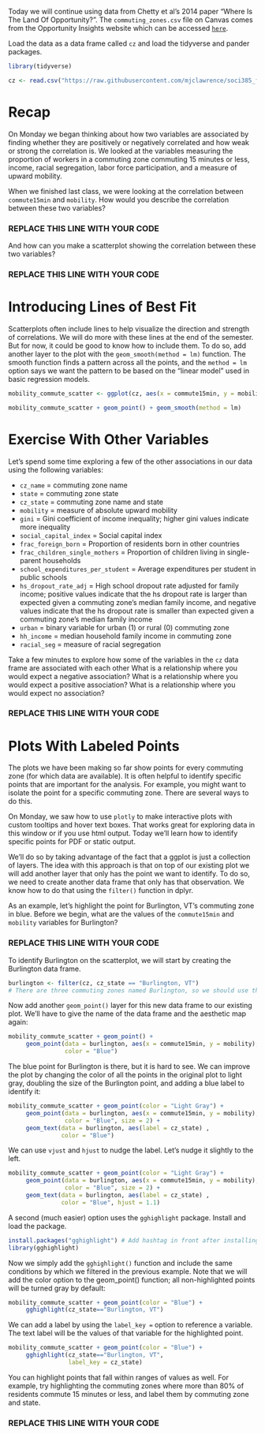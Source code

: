 Today we will continue using data from Chetty et al's 2014 paper "Where Is The Land Of Opportunity?". The `commuting_zones.csv` file on Canvas comes from the Opportunity Insights website which can be accessed [`here`](http://www.opportunityinsights.org).

Load the data as a data frame called `cz` and load the tidyverse and pander packages.


```r
library(tidyverse)

cz <- read.csv("https://raw.githubusercontent.com/mjclawrence/soci385_f21/main/data/commuting_zones.csv")
```

# Recap

On Monday we began thinking about how two variables are associated by finding whether they are positively or negatively correlated and how weak or strong the correlation is. We looked at the variables measuring the proportion of workers in a commuting zone commuting 15 minutes or less, income, racial segregation, labor force participation, and a measure of upward mobility.

When we finished last class, we were looking at the correlation between `commute15min` and `mobility`. How would you describe the correlation between these two variables?

### REPLACE THIS LINE WITH YOUR CODE


And how can you make a scatterplot showing the correlation between these two variables?

### REPLACE THIS LINE WITH YOUR CODE


# Introducing Lines of Best Fit

Scatterplots often include lines to help visualize the direction and strength of correlations. We will do more with these lines at the end of the semester. But for now, it could be good to know how to include them. To do so, add another layer to the plot with the `geom_smooth(method = lm)` function. The smooth function finds a pattern across all the points, and the `method = lm` option says we want the pattern to be based on the "linear model" used in basic regression models.

```r
mobility_commute_scatter <- ggplot(cz, aes(x = commute15min, y = mobility))

mobility_commute_scatter + geom_point() + geom_smooth(method = lm)
```


# Exercise With Other Variables

Let's spend some time exploring a few of the other associations in our data using the following variables: 

- `cz_name` = commuting zone name
- `state` = commuting zone state
- `cz_state` = commuting zone name and state
- `mobility` = measure of absolute upward mobility
- `gini` = Gini coefficient of income inequality; higher gini values indicate more inequality
- `social_capital_index` = Social capital index
- `frac_foreign_born` = Proportion of residents born in other countries
- `frac_children_single_mothers` = Proportion of children living in single-parent households
- `school_expenditures_per_student` = Average expenditures per student in public schools
- `hs_dropout_rate_adj` = High school dropout rate adjusted for family income; positive values indicate that the hs dropout rate is larger than expected given a commuting zone's median family income, and negative values indicate that the hs dropout rate is smaller than expected given a commuting zone's median family income
- `urban` = binary variable for urban (1) or rural (0) commuting zone
- `hh_income` = median household family income in commuting zone
- `racial_seg` = measure of racial segregation


Take a few minutes to explore how some of the variables in the `cz` data frame are associated with each other What is a relationship where you would expect a negative association? What is a relationship where you would expect a positive association? What is a relationship where you would expect no association?


### REPLACE THIS LINE WITH YOUR CODE


# Plots With Labeled Points

The plots we have been making so far show points for every commuting zone (for which data are available). It is often helpful to identify specific points that are important for the analysis. For example, you might want to isolate the point for a specific commuting zone. There are several ways to do this.

On Monday, we saw how to use `plotly` to make interactive plots with custom tooltips and hover text boxes. That works great for exploring data in this window or if you use html output. Today we'll learn how to identify specific points for PDF or static output.

We'll do so by taking advantage of the fact that a ggplot is just a collection of layers. The idea with this approach is that on top of our existing plot we will add another layer that only has the point we want to identify. To do so, we need to create another data frame that only has that observation. We know how to do that using the `filter()` function in dplyr.

As an example, let's highlight the point for Burlington, VT's commuting zone in blue. Before we begin, what are the values of the `commute15min` and `mobility` variables for Burlington?

### REPLACE THIS LINE WITH YOUR CODE


To identify Burlington on the scatterplot, we will start by creating the Burlington data frame.

```r
burlington <- filter(cz, cz_state == "Burlington, VT")
# There are three commuting zones named Burlington, so we should use the variable that adds the state.
```

Now add another `geom_point()` layer for this new data frame to our existing plot. We'll have to give the name of the data frame and the aesthetic map again:

```r
mobility_commute_scatter + geom_point() +
     geom_point(data = burlington, aes(x = commute15min, y = mobility), 
                color = "Blue")
```

The blue point for Burlington is there, but it is hard to see. We can improve the plot by changing the color of all the points in the original plot to light gray, doubling the size of the Burlington point, and adding a blue label to identify it:

```r
mobility_commute_scatter + geom_point(color = "Light Gray") +
     geom_point(data = burlington, aes(x = commute15min, y = mobility),
                color = "Blue", size = 2) + 
     geom_text(data = burlington, aes(label = cz_state) , 
               color = "Blue")
```

We can use `vjust` and `hjust` to nudge the label. Let's nudge it slightly to the left.

```r
mobility_commute_scatter + geom_point(color = "Light Gray") +
     geom_point(data = burlington, aes(x = commute15min, y = mobility),
                color = "Blue", size = 2) + 
     geom_text(data = burlington, aes(label = cz_state) , 
               color = "Blue", hjust = 1.1)
```


A second (much easier) option uses the `gghighlight` package. Install and load the package.

```r
install.packages("gghighlight") # Add hashtag in front after installing
library(gghighlight)
```

Now we simply add the `gghighlight()` function and include the same conditions by which we filtered in the previous example. Note that we will add the color option to the geom_point() function; all non-highlighted points will be turned gray by default:

```r
mobility_commute_scatter + geom_point(color = "Blue") +
     gghighlight(cz_state=="Burlington, VT")
```

We can add a label by using the `label_key = ` option to reference a variable. The text label will be the values of that variable for the highlighted point. 

```r
mobility_commute_scatter + geom_point(color = "Blue") +
     gghighlight(cz_state=="Burlington, VT",
                 label_key = cz_state)
```

You can highlight points that fall within ranges of values as well. For example, try highlighting the commuting zones where more than 80% of residents commute 15 minutes or less, and label them by commuting zone and state.

### REPLACE THIS LINE WITH YOUR CODE